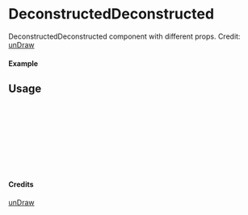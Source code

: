 
<Meta of={DeconstructedDeconstructed} title="unDraw/DeconstructedDeconstructed" />

# DeconstructedDeconstructed

DeconstructedDeconstructed component with different props.
Credit: [unDraw](https://undraw.co/illustrations)

#### Example

<Canvas of={DeconstructedDeconstructed.Primary} />

## Usage

```ts
import { DeconstructedDeconstructed } from "yadl-ui";

const Example = () => {
  return (
      <DeconstructedDeconstructed />
  );
};

export default Example;
```

#### Credits
[unDraw](https://undraw.co/illustrations)
